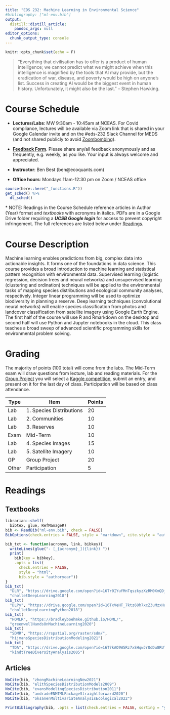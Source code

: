 ```yaml
---
title: "EDS 232: Machine Learning in Environmental Science"
#bibliography: ["ml-env.bib"]
output:
  distill::distill_article:
    pandoc_args: null
editor_options: 
  chunk_output_type: console
---
```


```r
knitr::opts_chunk$set(echo = F)
```

> "Everything that civilisation has to offer is a product of human intelligence; we cannot predict what we might achieve when this intelligence is magnified by the tools that AI may provide, but the eradication of war, disease, and poverty would be high on anyone's list. Success in creating AI would be the biggest event in human history. Unfortunately, it might also be the last." -- Stephen Hawking.

# Course Schedule

-   **Lectures/Labs**: MW 9:30am - 10:45am at NCEAS. For Covid compliance, lectures will be available via Zoom link that is shared in your Google Calendar invite and on the \#eds-232 Slack Channel for MEDS (and not shared publicly to avoid [Zoombombing](https://en.wikipedia.org/wiki/Zoombombing)).

-   [**Feedback Form**](https://forms.gle/GW9SBEXg9fuQvX3A7){target="_blank"}. Please share any/all feedback anonymously and as frequently, e.g. weekly, as you like. Your input is always welcome and appreciated.

-   **Instructor**: Ben Best (ben\@ecoquants.com)

-   **Office hours**: Mondays 11am-12:30 pm on Zoom / NCEAS office

```r
source(here::here("_functions.R"))
get_sched() %>% 
  dt_sched()
```

\* NOTE: Readings in the Course Schedule reference articles in Author (Year) format and _textbooks_ with acronyms in italics. PDFs are in a Google Drive folder requiring a _**UCSB Google login**_ for access to prevent copyright infringement. The full references are listed below under [Readings](#readings).

# Course Description

Machine learning enables predictions from big, complex data into actionable insights. It forms one of the foundations in data science. This course provides a broad introduction to machine learning and statistical pattern recognition with environmental data. Supervised learning (logistic regression, decision trees and neural networks) and unsupervised learning (clustering and ordination) techniques will be applied to the environmental tasks of mapping species distributions and ecological community analyses, respectively. Integer linear programming will be used to optimize biodiversity in planning a reserve. Deep learning techniques (convolutional neural networks) will enable species classification from photos and landcover classification from satellite imagery using Google Earth Engine. The first half of the course will use R and Rmarkdown on the desktop and second half will use Python and Jupyter notebooks in the cloud. This class teaches a broad sweep of advanced scientific programming skills for environmental problem solving.

# Grading

The majority of points (100 total) will come from the labs. The Mid-Term exam will draw questions from lecture, lab and reading materials. For the [Group Project](./gp_kaggle.html) you will select a [Kaggle competition](https://www.kaggle.com/competitions), submit an entry, and present on it for the last day of class. Participation will be based on class attendance.

| Type  | Item                      | Points |
|-------|---------------------------|--------|
| Lab   | 1\. Species Distributions | 20     |
| Lab   | 2\. Communities           | 10     |
| Lab   | 3\. Reserves              | 10     |
| Exam  | Mid-Term                  | 10     |
| Lab   | 4\. Species Images        | 15     |
| Lab   | 5\. Satellite Imagery            | 10     |
| GP    | Group Project             | 20     |
| Other | Participation             | 5      |

# Readings

## Textbooks

```r
librarian::shelf(
  bibtex, glue, RefManageR)
bib <- ReadBib("ml-env.bib", check = FALSE)
BibOptions(check.entries = FALSE, style = "markdown", cite.style = "authoryear", bib.style = "authoryear")
```

```r

bib_txt <- function(acronym, link, bibkey){
  writeLines(glue("- [_{acronym}_]({link}) "))
  print(
    bib[key = bibkey], 
    .opts = list(
      check.entries = FALSE, 
      style = "html", 
      bib.style = "authoryear"))
}
bib_txt(
  "DLR", "https://drive.google.com/open?id=16Tr0IYufMnTqszkyzXzRM0XmQDjWuwXv&authuser=ben%40ecoquants.com&usp=drive_fs",
  "cholletDeepLearning2018")
bib_txt(
  "DLPy", "https://drive.google.com/open?id=16TxVeHT_7ktz6Oh7xcZ3uMzxHaNQ16Dc&authuser=ben%40ecoquants.com&usp=drive_fs",
  "cholletDeepLearningPython2018")
bib_txt(
  "HOMLR", "https://bradleyboehmke.github.io/HOML/",
  "greenwellHandsOnMachineLearning2020")
bib_txt(
  "SDMR", "https://rspatial.org/raster/sdm/",
  "hijmansSpeciesDistributionModeling2021")
bib_txt(
  "TDA", "https://drive.google.com/open?id=16T7kAO9W5Rz7xSHqwJrOdDu8RUTmTJ89&authuser=ben%40ecoquants.com&usp=drive_fs",
  "kindtTreeDiversityAnalysis2005")
```

## Articles

```r
NoCite(bib, "zhongMachineLearningNew2021")
NoCite(bib, "elithSpeciesDistributionModels2009")
NoCite(bib, "evansModelingSpeciesDistribution2011")
NoCite(bib, "andradeENMTMLPackageStraightforward2020")
NoCite(bib, "oksanenMultivariateAnalysisEcological2022")

PrintBibliography(bib, .opts = list(check.entries = FALSE, sorting = "ynt"))
```
